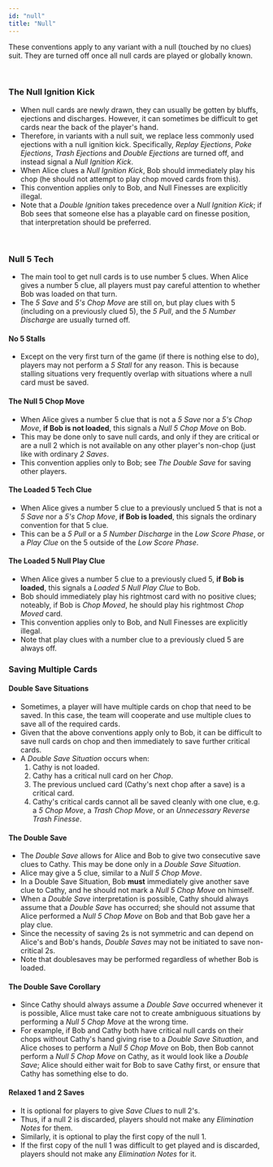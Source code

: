 ```yaml
---
id: "null"
title: "Null"
---
```



These conventions apply to any variant with a null (touched by no clues) suit. They are turned off once all null cards are played or globally known.

<br />

### The Null Ignition Kick

- When null cards are newly drawn, they can usually be gotten by bluffs, ejections and discharges. However, it can sometimes be difficult to get cards near the back of the player's hand. 
- Therefore, in variants with a null suit, we replace less commonly used ejections with a null ignition kick. Specifically, *Replay Ejections*, *Poke Ejections*, *Trash Ejections* and *Double Ejections* are turned off, and instead signal a *Null Ignition Kick*.
- When Alice clues a *Null Ignition Kick*, Bob should immediately play his chop (he should not attempt to play chop moved cards from this).
- This convention applies only to Bob, and Null Finesses are explicitly illegal.
- Note that a *Double Ignition* takes precedence over a *Null Ignition Kick*; if Bob sees that someone else has a playable card on finesse position, that interpretation should be preferred.

<br />

### Null 5 Tech

- The main tool to get null cards is to use number 5 clues. When Alice gives a number 5 clue, all players must pay careful attention to whether Bob was loaded on that turn.
- The *5 Save* and *5's Chop Move* are still on, but play clues with 5 (including on a previously clued 5), the *5 Pull*, and the *5 Number Discharge* are usually turned off.

#### No 5 Stalls

- Except on the very first turn of the game (if there is nothing else to do), players may not perform a *5 Stall* for any reason. This is because stalling situations very frequently overlap with situations where a null card must be saved.

#### The Null 5 Chop Move

- When Alice gives a number 5 clue that is not a *5 Save* nor a *5's Chop Move*, **if Bob is not loaded**, this signals a *Null 5 Chop Move* on Bob. 
- This may be done only to save null cards, and only if they are critical or are a null 2 which is not available on any other player's non-chop (just like with ordinary *2 Saves*.
- This convention applies only to Bob; see *The Double Save* for saving other players.

#### The Loaded 5 Tech Clue

- When Alice gives a number 5 clue to a previously unclued 5 that is not a *5 Save* nor a *5's Chop Move*, **if Bob is loaded**, this signals the ordinary convention for that 5 clue.
- This can be a *5 Pull* or a *5 Number Discharge* in the *Low Score Phase*, or a *Play Clue* on the 5 outside of the *Low Score Phase*.

#### The Loaded 5 Null Play Clue

- When Alice gives a number 5 clue to a previously clued 5, **if Bob is loaded**, this signals a *Loaded 5 Null Play Clue* to Bob.
- Bob should immediately play his rightmost card with no positive clues; noteably, if Bob is *Chop Moved*, he should play his rightmost *Chop Moved* card.
- This convention applies only to Bob, and Null Finesses are explicitly illegal.
- Note that play clues with a number clue to a previously clued 5 are always off.

### Saving Multiple Cards

#### Double Save Situations
- Sometimes, a player will have multiple cards on chop that need to be saved. In this case, the team will cooperate and use multiple clues to save all of the required cards.
- Given that the above conventions apply only to Bob, it can be difficult to save null cards on chop and then immediately to save further critical cards.
- A *Double Save Situation* occurs when:
  1. Cathy is not loaded.
  2. Cathy has a critical null card on her *Chop*.
  3. The previous unclued card (Cathy's next chop after a save) is a critical card.
  4. Cathy's critical cards cannot all be saved cleanly with one clue, e.g. a *5 Chop Move*, a *Trash Chop Move*, or an *Unnecessary Reverse Trash Finesse*.

#### The Double Save
- The *Double Save* allows for Alice and Bob to give two consecutive save clues to Cathy. This may be done only in a *Double Save Situation*.
- Alice may give a 5 clue, similar to a *Null 5 Chop Move*.
- In a Double Save Situation, Bob **must** immediately give another save clue to Cathy, and he should not mark a *Null 5 Chop Move* on himself.
- When a *Double Save* interpretation is possible, Cathy should always assume that a *Double Save* has occurred; she should not assume that Alice performed a *Null 5 Chop Move* on Bob and that Bob gave her a play clue.
- Since the necessity of saving 2s is not symmetric and can depend on Alice's and Bob's hands, *Double Saves* may not be initiated to save non-critical 2s.
- Note that doublesaves may be performed regardless of whether Bob is loaded.


#### The Double Save Corollary
- Since Cathy should always assume a *Double Save* occurred whenever it is possible, Alice must take care not to create ambniguous situations by performing a *Null 5 Chop Move* at the wrong time.
- For example, if Bob and Cathy both have critical null cards on their chops without Cathy's hand giving rise to a *Double Save Situation*, and Alice choses to perform a *Null 5 Chop Move* on Bob, then Bob cannot perform a *Null 5 Chop Move* on Cathy, as it would look like a *Double Save*; Alice should either wait for Bob to save Cathy first, or ensure that Cathy has something else to do.

#### Relaxed 1 and 2 Saves

- It is optional for players to give _Save Clues_ to null 2's.
- Thus, if a null 2 is discarded, players should not make any _Elimination Notes_ for them.
- Similarly, it is optional to play the first copy of the null 1.
- If the first copy of the null 1 was difficult to get played and is discarded, players should not make any _Elimination Notes_ for it.
